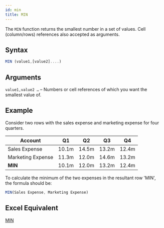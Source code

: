 ```yaml
---
id: min
title: MIN
---
```


The `MIN` function returns the smallest number in a set of values. Cell (column/rows) references also accepted as arguments.

## Syntax

```javascript
MIN (value1,[value2]....)
```

## Arguments

`value1,value2 …` – Numbers or cell references of which you want the smallest value of.

## Example

Consider two rows with the sales expense and marketing expense for four quarters.

| Account           | Q1    | Q2    | Q3    | Q4    |
|-------------------|-------|-------|-------|-------|
| Sales Expense     | 10.1m | 14.5m | 13.2m | 12.4m |
| Marketing Expense | 11.3m | 12.0m | 14.6m | 13.2m |
| <b>MIN</b>        | 10.1m | 12.0m | 13.2m | 12.4m |

To calculate the minimum of the two expenses in the resultant row 'MIN', the formula should be:

```javascript
MIN(Sales Expense, Marketing Expense)
```

## Excel Equivalent

[MIN](https://support.office.com/en-us/article/MIN-function-61635D12-920F-4CE2-A70F-96F202DCC152)
